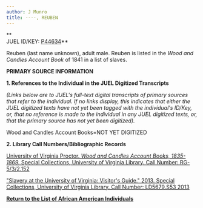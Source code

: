 ```yaml
---
author: J Munro
title: ----, REUBEN
---
```

**  
JUEL ID/KEY: [P44634](http://juel.iath.virginia.edu/public_person?person=44634 "P44634")**

Reuben (last name unknown), adult male. Reuben is listed in the _Wood and Candles Account Book_ of 1841 in a list of slaves. 

**PRIMARY SOURCE INFORMATION** 

**1\. References to the Individual in the JUEL Digitized Transcripts**

_(Links below are to JUEL's full-text digital transcripts of primary sources that refer to the individual. If no links display, this indicates that either the JUEL digitized texts have not yet been tagged with the individual's ID/Key, or, that no reference is made to the individual in any JUEL digitized texts, or, that the primary source has not yet been digitized)._   

Wood and Candles Account Books=NOT YET DIGITIZED

**2\. Library Call Numbers/Bibliographic Records**

[University of Virginia Proctor. _Wood and Candles Account Books, 1835-1869._ Special Collections, University of Virginia Library. Call Number: RG-5/3/2.152](http://search.lib.virginia.edu/catalog/u3929345)

["Slavery at the University of Virginia: Visitor's Guide." 2013. Special Collections, University of Virginia Library. Call Number: LD5679.S53 2013](http://search.lib.virginia.edu/catalog/u6371432)

**[Return to the List of African American Individuals](http://juel.iath.virginia.edu/node/367 "Return to the List of African-American Individuals")**